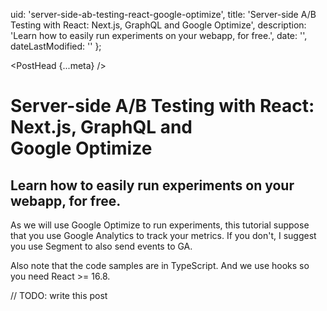
  uid: 'server-side-ab-testing-react-google-optimize',
  title:
    'Server-side A/B Testing with React: Next.js, GraphQL and Google Optimize',
  description: 'Learn how to easily run experiments on your webapp, for free.',
  date: '',
  dateLastModified: ''
};

<PostHead {...meta} />

# Server-side A/B Testing with React: Next.js, GraphQL and Google Optimize

## Learn how to easily run experiments on your webapp, for free.

As we will use Google Optimize to run experiments, this tutorial suppose that you use Google Analytics to track your metrics. If you don't, I suggest you use Segment to also send events to GA.

Also note that the code samples are in TypeScript. And we use hooks so you need React >= 16.8.

// TODO: write this post
